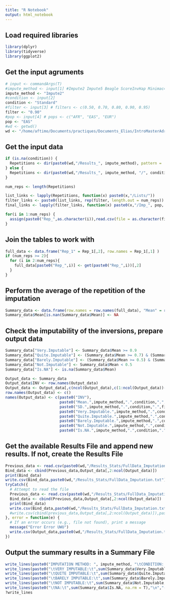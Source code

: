 ```yaml
---
title: "R Notebook"
output: html_notebook
---
```


## Load required libraries
```r
library(dplyr)
library(tidyverse)
library(ggplot2)
```

## Get the input agruments
```r
# input <- commandArgs(T)
#impute_method <- input[1] #Impute2 Impute5 Beagle ScoreInvHap Minimac4
impute_method <- "Impute2"
#condition <- input[2]
condition <- "Standard"
#filter <- input[3] # filters <- c(0.50, 0.70, 0.80, 0.90, 0.95)
filter <- "0.90"
#pop <- input[4] # pops <- c("AFR", "EAS", "EUR")
pop <- "EAS"
#wd <- getwd()
wd <- "/home/aftimo/Documents/practiques/Documents_Elias/IntroMasterAdria/Execute"
```


## Get the input data
```r
if (is.na(condition)) {
  Repetitions <- dir(paste0(wd,"/Results_", impute_method), pattern = '^Rep_[0-9]$', include.dirs = T, full.names = T)
} else { 
  Repetitions <- dir(paste0(wd,"/Results_", impute_method, "/", condition), pattern = '^Rep_[0-9]$', include.dirs = T, full.names = T)
}

num_reps <- length(Repetitions)

list_links <- lapply(Repetitions, function(x) paste0(x,"/Lists/"))
filter_links <- paste0(list_links, rep(filter, length.out = num_reps))
final_links <- lapply(filter_links, function(x) paste0(x,"/Imp_", pop, ".r2"))

for(i in 1:num_reps) {
  assign(paste0("Rep_",as.character(i)),read.csv(file = as.character(final_links[i]), sep = "\t",header = F, na.strings = c("","R2")))
}
```


## Join the tables to work with
```r
full_data <- data.frame("Rep_1" = Rep_1[,2], row.names = Rep_1[,1] )
if (num_reps >= 2){
  for (i in 2:num_reps){
    full_data[paste0("Rep_",i)] <- get(paste0("Rep_",i))[,2]
  }
}
```

## Perform the average of the repetition of the imputation
```r
Summary_data <- data.frame(row.names = row.names(full_data), "Mean" = rowMeans(full_data, na.rm = T), "Standard Deviation" = apply(full_data, 1, sd,na.rm = T))
Summary_data$Mean[is.nan(Summary_data$Mean)] <- NA
```

## Check the imputability of the inversions, prepare output data
```r
Summary_data["Very.Imputable"] <- Summary_data$Mean >= 0.9
Summary_data["Quite.Imputable"] <- (Summary_data$Mean >= 0.7) & (Summary_data$Mean < 0.9) 
Summary_data["Barely.Imputable"] <- (Summary_data$Mean >= 0.5) & (Summary_data$Mean < 0.7) 
Summary_data["Not.Imputable"] <- Summary_data$Mean < 0.5
Summary_data["Is.NA"] <- is.na(Summary_data$Mean)

Output_data <- Summary_data
Output_data$INV <- row.names(Output_data)
Output_data <- Output_data[,c(ncol(Output_data),c(1:ncol(Output_data))-1)]
row.names(Output_data) <- c()
names(Output_data) <- c(paste0("INV"),
                        paste0("Mean.",impute_method,".",condition,".",filter,".",pop),
                        paste0("SD.",impute_method,".",condition,".",filter,".",pop),
                        paste0("Very.Imputable.",impute_method,".",condition,".",filter,".",pop),
                        paste0("Quite.Imputable.",impute_method,".",condition,".",filter,".",pop),
                        paste0("Barely.Imputable.",impute_method,".",condition,".",filter,".",pop),
                        paste0("Not.Imputable.",impute_method,".",condition,".",filter,".",pop),
                        paste0("Is.NA.",impute_method,".",condition,".",filter,".",pop))
```

## Get the available Results File and append new results. If not, create the Results File
```r
Previous_data <- read.csv(paste0(wd,"/Results_Stats/FullData_Imputation.txt"), sep=",", header = T)
Bind_data <- cbind(Previous_data,Output_data[,2:ncol(Output_data)])
print(Bind_data)
write.csv(Bind_data,paste0(wd,"/Results_Stats/FullData_Imputation.txt"),row.names = FALSE)
tryCatch({
  # Attempt to read the file
  Previous_data <- read.csv(paste0(wd,"/Results_Stats/FullData_Imputation.txt"), sep=",", header = T)
  Bind_data <- cbind(Previous_data,Output_data[,2:ncol(Output_data)])
  print(Bind_data)
  write.csv(Bind_data,paste0(wd,"/Results_Stats/FullData_Imputation.txt"), row.names = FALSE)
  #write.csv(cbind(previous_data,Output_data[,2:ncol(Output_data)]),paste0(wd,"/Results_Stats/FullData_Imputation.txt"), row.names = FALSE)
}, error = function(e) {
  # If an error occurs (e.g., file not found), print a message
  message("Error Error UWU")
  write.csv(Output_data,paste0(wd,"/Results_Stats/FullData_Imputation.txt"), row.names = FALSE)
})
```


## Output the summary results in a Summary File
```r
write_lines(paste0("IMPUTATION METHOD: ", impute_method, "\tCONDITION: ", condition,"\tGP FILTER: ", filter, "\tPOPULATION: ",pop),paste0(wd,"/Results_Stats/Summary_Stats.txt"), sep="\n", append = TRUE)
write_lines(paste0("\tVERY IMPUTABLE:\t",sum(Summary_data$Very.Imputable, na.rm = T)),paste0(wd,"/Results_Stats/Summary_Stats.txt"), sep="\n", append = TRUE)
write_lines(paste0("\tQUITE IMPUTABLE:\t",sum(Summary_data$Quite.Imputable, na.rm = T)),paste0(wd,"/Results_Stats/Summary_Stats.txt"), sep="\n", append = TRUE)
write_lines(paste0("\tBARELY IMPUTABLE:\t",sum(Summary_data$Barely.Imputable, na.rm = T)),paste0(wd,"/Results_Stats/Summary_Stats.txt"), sep="\n", append = TRUE)
write_lines(paste0("\tNOT IMPUTABLE:\t",sum(Summary_data$Not.Imputable, na.rm = T)),paste0(wd,"/Results_Stats/Summary_Stats.txt"), sep="\n", append = TRUE)
write_lines(paste0("\tNA:\t",sum(Summary_data$Is.NA, na.rm = T),"\n","-------------------------------------------------------------------------"),paste0(wd,"/Results_Stats/Summary_Stats.txt"), sep="\n", append = TRUE)
?write_lines
```







